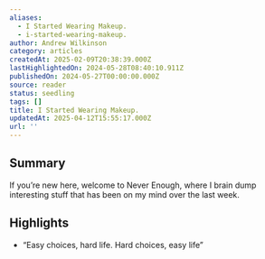 ```yaml
---
aliases:
  - I Started Wearing Makeup.
  - i-started-wearing-makeup.
author: Andrew Wilkinson
category: articles
createdAt: 2025-02-09T20:38:39.000Z
lastHighlightedOn: 2024-05-28T08:40:10.911Z
publishedOn: 2024-05-27T00:00:00.000Z
source: reader
status: seedling
tags: []
title: I Started Wearing Makeup.
updatedAt: 2025-04-12T15:55:17.000Z
url: ''
---
```

## Summary

If you’re new here, welcome to Never Enough, where I brain dump interesting stuff that has been on my mind over the last week.

## Highlights

- “Easy choices, hard life. Hard choices, easy life”
